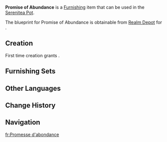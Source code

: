 {{Furnishing Infobox
|id             = 374619
|image          = Item Promise of Abundance.png
|category       = Landscape
|subcategory    = Large Object
|quality        = 3
|adeptal_energy = 60
|load           = 35
|reduced_load   = 24
|description    = A feeding trough full to the brim, crafted from durable Flammabomb Wood, traditionally used by the people of Natlan for feeding various large creatures. Whether Saurian companions or Alpacas, such creatures have always been the tribe's most indispensable and powerful labor force. In the past, ensuring that these creatures were well fed symbolized a prosperous year ahead, and this necessity evolved into a ceremonial practice over time. Even today, all throughout Natlan, feeding troughs are always kept full &mdash; a gesture to ensure perpetual abundance and prosperity.
|mention        = <!--Character 1;Character2 -->
|interaction    = 
|blueprint      = Realm Depot
|source1        = 
}}
'''Promise of Abundance''' is a [[Furnishing]] item that can be used in the [[Serenitea Pot]].

The blueprint for Promise of Abundance is obtainable from [[Realm Depot]] for {{Item|Realm Currency|30|x=160}}.

==Creation==
First time creation grants {{Item|Trust|24|x=60}}.
{{Recipe
|type = Creation
|time = 14h
|Flammabomb Wood = 8
|sort = Flammabomb Wood
}}

==Furnishing Sets==
{{Craft Usage}}

==Other Languages==
{{Other Languages
|en       = Promise of Abundance
|zhs      = 「丰沃的保证」
|zhs_rm   = 
|zht      = 「豐沃的保證」
|zht_rm   = 
|zh_tl    = 
|ja       = 「豊沃の証」
|ja_rm    = 
|ja_tl    = 
|ko       = 「풍요의 보장」
|ko_tl    = 
|es       = Promesa de abundancia
|es_tl    = Promise of Abundance
|fr       = Promesse d'abondance
|fr_tl    = Promise of Abundance
|ru       = Обещание изобилия
|ru_tl    = 
|th       = "การันตีความสมบูรณ์"
|th_rm    = 
|th_tl    = 
|vi       = Bảo Chứng Trù Phú
|vi_tl    = 
|de       = „Versprechen der Fruchtbarkeit“
|de_tl    = 
|id       = Jaminan Kesuburan
|id_tl    = 
|pt       = "Promessa de Abundância"
|pt_tl    = 
|tr       = Bolluk Vaadi
|tr_tl    = 
|it       = Promessa di abbondanza
|it_tl    = 
}}

==Change History==
{{Change History|5.3}}

==Navigation==
{{Furnishing Navbox|exterior}}

[[fr:Promesse d'abondance]]